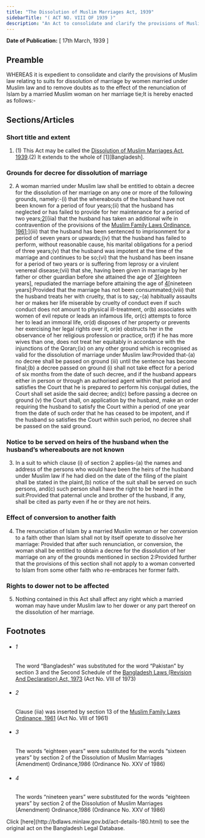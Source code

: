 ```yaml
---
title: "The Dissolution of Muslim Marriages Act, 1939"
sidebarTitle: "( ACT NO. VIII OF 1939 )"
description: "An Act to consolidate and clarify the provisions of Muslim law relating to suits for dissolution of marriage by women married under Muslim law and to remove doubts as to the effect of the renunciation of Islam by a married Muslim woman on her marriage tie."
---
```


**Date of Publication:** [ 17th March, 1939 ]

## Preamble

WHEREAS it is expedient to consolidate and clarify the provisions of Muslim law relating to suits for dissolution of marriage by women married under Muslim law and to remove doubts as to the effect of the renunciation of Islam by a married Muslim woman on her marriage tie;It is hereby enacted as follows:-

## Sections/Articles

### Short title and extent

1. (1) This Act may be called the [Dissolution of Muslim Marriages Act, 1939](/laws/volume-9/act-180 "Dissolution of Muslim Marriages Act, 1939").(2) It extends to the whole of [1][Bangladesh].

### Grounds for decree for dissolution of marriage

2. A woman married under Muslim law shall be entitled to obtain a decree for the dissolution of her marriage on any one or more of the following grounds, namely:-(i) that the whereabouts of the husband have not been known for a period of four years;(ii) that the husband has neglected or has failed to provide for her maintenance for a period of two years;[2](1)[(iia) that the husband has taken an additional wife in contravention of the provisions of the [Muslim Family Laws Ordinance, 1961](/laws/volume-12/act-305 "Muslim Family Laws Ordinance, 1961");](iii) that the husband has been sentenced to imprisonment for a period of seven years or upwards;(iv) that the husband has failed to perform, without reasonable cause, his marital obligations for a period of three years;(v) that the husband was impotent at the time of the marriage and continues to be so;(vi) that the husband has been insane for a period of two years or is suffering from leprosy or a virulent venereal disease;(vii) that she, having been given in marriage by her father or other guardian before she attained the age of [3](2)[eighteen years], repudiated the marriage before attaining the age of [4](3)[nineteen years]:Provided that the marriage has not been consummated;(viii) that the husband treats her with cruelty, that is to say,-(a) habitually assaults her or makes her life miserable by cruelty of conduct even if such conduct does not amount to physical ill-treatment, or(b) associates with women of evil repute or leads an infamous life, or(c) attempts to force her to lead an immoral life, or(d) disposes of her property or prevents her exercising her legal rights over it, or(e) obstructs her in the observance of her religious profession or practice, or(f) if he has more wives than one, does not treat her equitably in accordance with the injunctions of the Qoran;(ix) on any other ground which is recognised as valid for the dissolution of marriage under Muslim law:Provided that-(a) no decree shall be passed on ground (iii) until the sentence has become final;(b) a decree passed on ground (i) shall not take effect for a period of six months from the date of such decree, and if the husband appears either in person or through an authorised agent within that period and satisfies the Court that he is prepared to perform his conjugal duties, the Court shall set aside the said decree; and(c) before passing a decree on ground (v) the Court shall, on application by the husband, make an order requiring the husband to satisfy the Court within a period of one year from the date of such order that he has ceased to be impotent, and if the husband so satisfies the Court within such period, no decree shall be passed on the said ground.

### Notice to be served on heirs of the husband when the husband’s whereabouts are not known

3. In a suit to which clause (i) of section 2 applies-(a) the names and address of the persons who would have been the heirs of the husband under Muslim law if he had died on the date of the filing of the plaint shall be stated in the plaint,(b) notice of the suit shall be served on such persons, and(c) such person shall have the right to be heard in the suit:Provided that paternal uncle and brother of the husband, if any, shall be cited as party even if he or they are not heirs.

### Effect of conversion to another faith

4. The renunciation of Islam by a married Muslim woman or her conversion to a faith other than Islam shall not by itself operate to dissolve her marriage: Provided that after such renunciation, or conversion, the woman shall be entitled to obtain a decree for the dissolution of her marriage on any of the grounds mentioned in section 2:Provided further that the provisions of this section shall not apply to a woman converted to Islam from some other faith who re-embraces her former faith.

### Rights to dower not to be affected

5. Nothing contained in this Act shall affect any right which a married woman may have under Muslim law to her dower or any part thereof on the dissolution of her marriage.

## Footnotes

- ###### 1

  The word “Bangladesh” was substituted for the word “Pakistan” by section 3 and the Second Schedule of the [Bangladesh Laws (Revision And Declaration) Act, 1973](/laws/volume-17/act-430 "Bangladesh Laws (Revision And Declaration) Act, 1973") (Act No. VIII of 1973)

- ###### 2

  Clause (iia) was inserted by section 13 of the [Muslim Family Laws Ordinance, 1961](/laws/volume-12/act-305 "Muslim Family Laws Ordinance, 1961") (Act No. VIII of 1961)

- ###### 3

  The words “eighteen years” were substituted for the words “sixteen years” by section 2 of the Dissolution of Muslim Marriages (Amendment) Ordinance,1986 (Ordinance No. XXV of 1986)

- ###### 4

  The words “nineteen years” were substituted for the words “eighteen years” by section 2 of the Dissolution of Muslim Marriages (Amendment) Ordinance,1986 (Ordinance No. XXV of 1986)

<Note>
  Click [here](http://bdlaws.minlaw.gov.bd/act-details-180.html) to see the original act on the Bangladesh Legal Database.
</Note>
